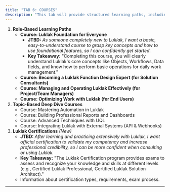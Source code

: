 ```yaml
---
title: "TAB 6: COURSES"
description: "This tab will provide structured learning paths, including videos, readings, hands-on exercises and quizzes, designed for each Persona or by specialized topics"
---
```


1. **Role-Based Learning Paths**
   - **Course: Luklak Foundation for Everyone**
     - **JTBD:** _As someone completely new to Luklak, I want a basic, easy-to-understand course to grasp key concepts and how to use foundational features, so I can confidently get started._
     - **Key Takeaway:** "Completing this course, you will clearly understand Luklak's core concepts like Objects, Workflows, Data fields, and know how to perform basic operations for daily work management."
   - **Course: Becoming a Luklak Function Design Expert (for Solution Consultants)**
   - **Course: Managing and Operating Luklak Effectively (for Project/Team Managers)**
   - **Course: Optimizing Work with Luklak (for End Users)**
2. **Topic-Based Deep Dive Courses**
   - Course: Mastering Automation in Luklak
   - Course: Building Professional Reports and Dashboards
   - Course: Advanced Techniques with UQL
   - Course: Integrating Luklak with External Systems (API & Webhooks)
3. **Luklak Certifications** _(New)_
   - **JTBD:** _After learning and practicing extensively with Luklak, I want official certification to validate my competency and increase professional credibility, so I can be more confident when consulting or using Luklak._
   - **Key Takeaway:** "The Luklak Certification program provides exams to assess and recognize your knowledge and skills at different levels (e.g., Certified Luklak Professional, Certified Luklak Solution Architect)."
   - Information about certification types, requirements, exam process.

---